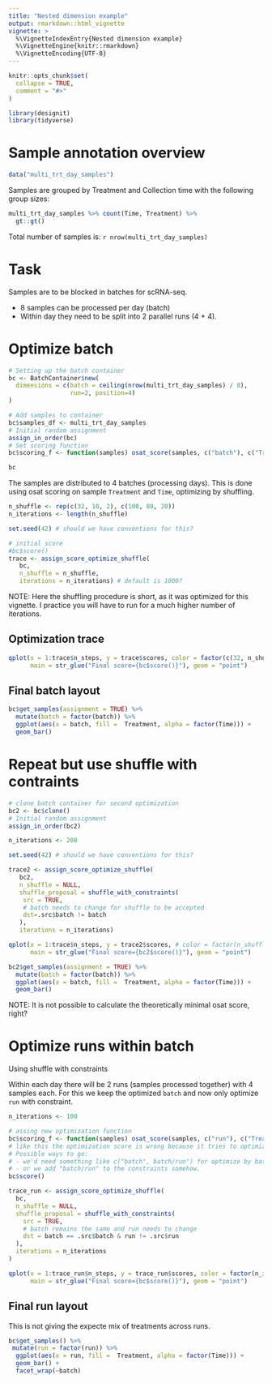 ```yaml
---
title: "Nested dimension example"
output: rmarkdown::html_vignette
vignette: >
  %\VignetteIndexEntry{Nested dimension example}
  %\VignetteEngine{knitr::rmarkdown}
  %\VignetteEncoding{UTF-8}
---
```


```r
knitr::opts_chunk$set(
  collapse = TRUE,
  comment = "#>"
)
```

```r
library(designit)
library(tidyverse)
```


# Sample annotation overview

```r
data("multi_trt_day_samples")
```

Samples are grouped by Treatment and Collection time with the following group sizes:

```r
multi_trt_day_samples %>% count(Time, Treatment) %>% 
  gt::gt()
```

Total number of samples is: `r nrow(multi_trt_day_samples)`

# Task

Samples are to be blocked in batches for scRNA-seq. 

* 8 samples can be processed per day (batch)
* Within day they need to be split into 2 parallel runs (4 + 4). 

# Optimize batch

```r
# Setting up the batch container
bc <- BatchContainer$new(
  dimensions = c(batch = ceiling(nrow(multi_trt_day_samples) / 8), 
                 run=2, position=4)
)

# Add samples to container
bc$samples_df <- multi_trt_day_samples
# Initial random assignment
assign_in_order(bc)
# Set scoring function
bc$scoring_f <- function(samples) osat_score(samples, c("batch"), c("Treatment", "Time"))$score

bc
```

The samples are distributed to 4 batches (processing days).
This is done using osat scoring on sample `Treatment` and `Time`, optimizing by shuffling.

```r
n_shuffle <- rep(c(32, 10, 2), c(100, 80, 20)) 
n_iterations <- length(n_shuffle)

set.seed(42) # should we have conventions for this?

# initial score
#bc$score()
trace <- assign_score_optimize_shuffle(
   bc,
   n_shuffle = n_shuffle, 
   iterations = n_iterations) # default is 1000?
```

NOTE: Here the shuffling procedure is short, as it was optimized for this vignette. 
I practice you will have to run for a much higher number of iterations.

## Optimization trace 

```r
qplot(x = 1:trace$n_steps, y = trace$scores, color = factor(c(32, n_shuffle)), 
      main = str_glue("Final score={bc$score()}"), geom = "point")
```

## Final batch layout
```r
bc$get_samples(assignment = TRUE) %>%
  mutate(batch = factor(batch)) %>% 
  ggplot(aes(x = batch, fill =  Treatment, alpha = factor(Time))) + 
  geom_bar()
```

# Repeat but use shuffle with contraints 

```r

# clone batch container for second optimization
bc2 <- bc$clone()
# Initial random assignment
assign_in_order(bc2)

n_iterations <- 200

set.seed(42) # should we have conventions for this?

trace2 <- assign_score_optimize_shuffle(
   bc2,
   n_shuffle = NULL,
   shuffle_proposal = shuffle_with_constraints(
    src = TRUE,
    # batch needs to change for shuffle to be accepted
    dst=.src$batch != batch
   ),
   iterations = n_iterations)

qplot(x = 1:trace$n_steps, y = trace2$scores, # color = factor(n_shuffle), 
      main = str_glue("Final score={bc2$score()}"), geom = "point")

bc2$get_samples(assignment = TRUE) %>%
  mutate(batch = factor(batch)) %>% 
  ggplot(aes(x = batch, fill =  Treatment, alpha = factor(Time))) + 
  geom_bar()
```
NOTE: It is not possible to calculate the theoretically minimal osat score, right?

# Optimize runs within batch

Using shuffle with constraints

Within each day there will be 2 runs (samples processed together) with 4 samples each. 
For this we keep the optimized `batch` and now only optimize `run` with constraint.

```r
n_iterations <- 100

# assing new optimization function
bc$scoring_f <- function(samples) osat_score(samples, c("run"), c("Treatment", "Time"))$score
# like this the optimization score is wrong because it tries to optimize across Batches.
# Possible ways to go:
# - we'd need something like c("batch", batch/run") for optimize by batch and run within batch.
# - or we add "batch/run" to the constraints somehow.
bc$score()

trace_run <- assign_score_optimize_shuffle(
  bc,
  n_shuffle = NULL,
  shuffle_proposal = shuffle_with_constraints(
    src = TRUE,
    # batch remains the same and run needs to change
    dst = batch == .src$batch & run != .src$run
  ),
  iterations = n_iterations
)
```

```r
qplot(x = 1:trace_run$n_steps, y = trace_run$scores, color = factor(n_iterations), 
      main = str_glue("Final score={bc$score()}"), geom = "point")
```

## Final run layout

This is not giving the expecte mix of treatments across runs.

```r

bc$get_samples() %>% 
 mutate(run = factor(run)) %>% 
  ggplot(aes(x = run, fill =  Treatment, alpha = factor(Time))) + 
  geom_bar() +
  facet_wrap(~batch)

```


<!-- # Optimize in one go? How -->

<!-- ... from here it's not working -->

<!-- ```{r} -->
<!-- # Setting up the batch container -->
<!-- bc <- BatchContainer$new( -->
<!--   dimensions = c(batch = ceiling(nrow(multi_trt_day_samples) / 8),  -->
<!--                  run=2, position=4) -->
<!-- ) -->

<!-- # Add sample_sheet to container -->
<!-- bc$samples_df <- multi_trt_day_samples -->
<!-- # Initial random assignment -->
<!-- assign_in_order(bc) -->
<!-- ``` -->

<!-- The samples are distributed to 4 batches (processing days). -->
<!-- This is done using osat scoring on sample `Treatment` and `Time`, optimizing by shuffling. -->

<!-- ```{r} -->
<!-- n_shuffle <- rep(c(32, 10, 5, 2), c(100, 100, 100, 100))  -->
<!-- #n_shuffle <- rep(c(32, 10, 5, 2), c(50, 50, 50, 200))  -->
<!-- n_iterations <- length(n_shuffle) -->

<!-- set.seed(42) # should we have conventions for this? -->

<!-- # Set scoring function -->
<!-- bc$scoring_f <- function(samples) osat_score(samples, c("batch", "run"), c("Treatment", "Time"))$score -->

<!-- # initial score -->
<!-- #bc$score() -->
<!-- trace <- assign_score_optimize_shuffle(bc,  -->
<!--                                        n_shuffle = n_shuffle,  -->
<!--                                        iterations = n_iterations) # can we simplify? -->
<!-- # final score -->
<!-- #bc$score() -->
<!-- ``` -->

<!-- ## Optimization trace -->

<!-- ```{r, fig.width=6, fig.height= 4} -->
<!-- qplot(x = 1:trace$n_steps, y = trace$scores, color = factor(c(32, n_shuffle)),  -->
<!--       main = str_glue("Final score={bc$score()}"), geom = "point") -->
<!-- ``` -->

<!-- ## Final batch layout -->
<!-- ```{r,  fig.width=6, fig.height= 4} -->
<!-- bc$get_samples(assignment = TRUE) %>% -->
<!--   mutate(batch = factor(batch)) %>%  -->
<!--   ggplot(aes(x = batch, fill =  Treatment, alpha = factor(Time))) +  -->
<!--   geom_bar() -->

<!-- bc$get_samples(assignment = TRUE) %>%  -->
<!--  mutate(run = factor(run)) %>%  -->
<!--   ggplot(aes(x = run, fill =  Treatment, alpha = factor(Time))) +  -->
<!--   geom_bar() + -->
<!--   facet_wrap(~batch) -->
<!-- ``` -->

